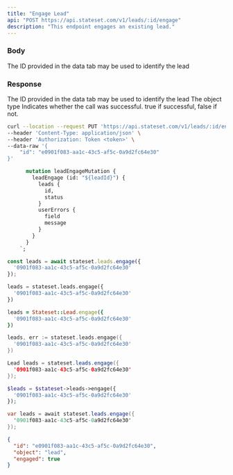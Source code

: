 ```yaml
---
title: "Engage Lead"
api: "POST https://api.stateset.com/v1/leads/:id/engage"
description: "This endpoint engages an existing lead."
---
```


### Body

<ParamField body="lead_id" type="string">
  The ID provided in the data tab may be used to identify the lead
</ParamField>

### Response

<ResponseField name="id" type="string">
  The ID provided in the data tab may be used to identify the lead
</ResponseField>

<ResponseField name="object" type="string">
  The object type
</ResponseField>

<ResponseField name="success" type="number">
  Indicates whether the call was successful. true if successful, false if not.
</ResponseField>

<RequestExample>

```bash cURL
curl --location --request PUT 'https://api.stateset.com/v1/leads/:id/engages' \
--header 'Content-Type: application/json' \
--header 'Authorization: Token <token>' \
--data-raw '{
    "id": "e0901f083-aa1c-43c5-af5c-0a9d2fc64e30"
}'
```

```graphQL GraphQL
      mutation leadEngageMutation {
        leadEngage (id: "${leadId}") {
          leads {
            id,
            status
          }
          userErrors {
            field
            message
          }
        }
      }
    `;
```
    

```js Node.js
const leads = await stateset.leads.engage({
  '0901f083-aa1c-43c5-af5c-0a9d2fc64e30'
});
```

```python Python
leads = stateset.leads.engage({
  '0901f083-aa1c-43c5-af5c-0a9d2fc64e30'
})
```

```ruby Ruby
leads = Stateset::Lead.engage({
  '0901f083-aa1c-43c5-af5c-0a9d2fc64e30'
})
```

```go Go
leads, err := stateset.leads.engage({
  '0901f083-aa1c-43c5-af5c-0a9d2fc64e30'
})
```

```java Java
Lead leads = stateset.leads.engage({
  '0901f083-aa1c-43c5-af5c-0a9d2fc64e30'
});
```

```php PHP
$leads = $stateset->leads->engage({
  '0901f083-aa1c-43c5-af5c-0a9d2fc64e30'
});
```

```csharp C#
var leads = await stateset.leads.engage({
  '0901f083-aa1c-43c5-af5c-0a9d2fc64e30'
});
```


</RequestExample>

<ResponseExample>

```json Response
{
  "id": "e0901f083-aa1c-43c5-af5c-0a9d2fc64e30",
  "object": "lead",
  "engaged": true
}
```

</ResponseExample>
